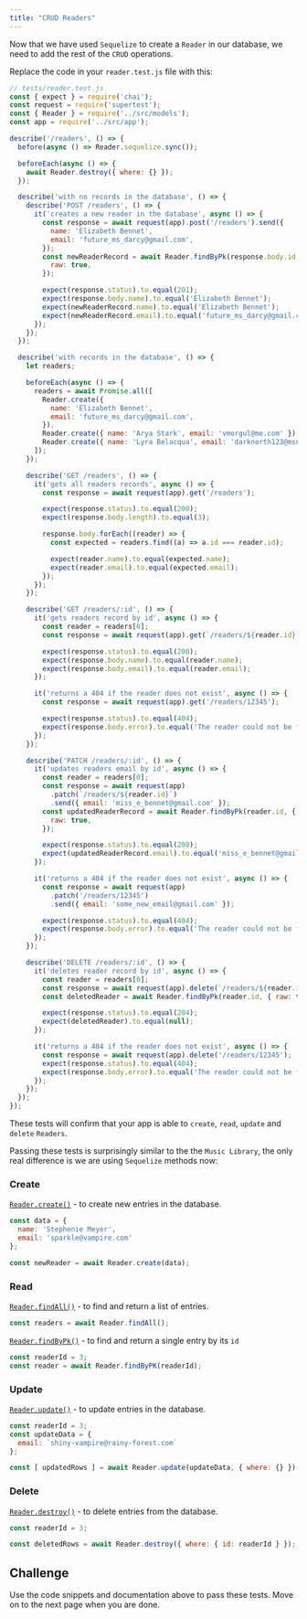 ```yaml
---
title: "CRUD Readers"
---
```


Now that we have used `Sequelize` to create a `Reader` in our database, we need to add the rest of the `CRUD` operations.

Replace the code in your `reader.test.js` file with this:

```js
// tests/reader.test.js
const { expect } = require('chai');
const request = require('supertest');
const { Reader } = require('../src/models');
const app = require('../src/app');

describe('/readers', () => {
  before(async () => Reader.sequelize.sync());

  beforeEach(async () => {
    await Reader.destroy({ where: {} });
  });

  describe('with no records in the database', () => {
    describe('POST /readers', () => {
      it('creates a new reader in the database', async () => {
        const response = await request(app).post('/readers').send({
          name: 'Elizabeth Bennet',
          email: 'future_ms_darcy@gmail.com',
        });
        const newReaderRecord = await Reader.findByPk(response.body.id, {
          raw: true,
        });

        expect(response.status).to.equal(201);
        expect(response.body.name).to.equal('Elizabeth Bennet');
        expect(newReaderRecord.name).to.equal('Elizabeth Bennet');
        expect(newReaderRecord.email).to.equal('future_ms_darcy@gmail.com');
      });
    });
  });

  describe('with records in the database', () => {
    let readers;

    beforeEach(async () => {
      readers = await Promise.all([
        Reader.create({
          name: 'Elizabeth Bennet',
          email: 'future_ms_darcy@gmail.com',
        }),
        Reader.create({ name: 'Arya Stark', email: 'vmorgul@me.com' }),
        Reader.create({ name: 'Lyra Belacqua', email: 'darknorth123@msn.org' }),
      ]);
    });

    describe('GET /readers', () => {
      it('gets all readers records', async () => {
        const response = await request(app).get('/readers');

        expect(response.status).to.equal(200);
        expect(response.body.length).to.equal(3);

        response.body.forEach((reader) => {
          const expected = readers.find((a) => a.id === reader.id);

          expect(reader.name).to.equal(expected.name);
          expect(reader.email).to.equal(expected.email);
        });
      });
    });

    describe('GET /readers/:id', () => {
      it('gets readers record by id', async () => {
        const reader = readers[0];
        const response = await request(app).get(`/readers/${reader.id}`);

        expect(response.status).to.equal(200);
        expect(response.body.name).to.equal(reader.name);
        expect(response.body.email).to.equal(reader.email);
      });

      it('returns a 404 if the reader does not exist', async () => {
        const response = await request(app).get('/readers/12345');

        expect(response.status).to.equal(404);
        expect(response.body.error).to.equal('The reader could not be found.');
      });
    });

    describe('PATCH /readers/:id', () => {
      it('updates readers email by id', async () => {
        const reader = readers[0];
        const response = await request(app)
          .patch(`/readers/${reader.id}`)
          .send({ email: 'miss_e_bennet@gmail.com' });
        const updatedReaderRecord = await Reader.findByPk(reader.id, {
          raw: true,
        });

        expect(response.status).to.equal(200);
        expect(updatedReaderRecord.email).to.equal('miss_e_bennet@gmail.com');
      });

      it('returns a 404 if the reader does not exist', async () => {
        const response = await request(app)
          .patch('/readers/12345')
          .send({ email: 'some_new_email@gmail.com' });

        expect(response.status).to.equal(404);
        expect(response.body.error).to.equal('The reader could not be found.');
      });
    });

    describe('DELETE /readers/:id', () => {
      it('deletes reader record by id', async () => {
        const reader = readers[0];
        const response = await request(app).delete(`/readers/${reader.id}`);
        const deletedReader = await Reader.findByPk(reader.id, { raw: true });

        expect(response.status).to.equal(204);
        expect(deletedReader).to.equal(null);
      });

      it('returns a 404 if the reader does not exist', async () => {
        const response = await request(app).delete('/readers/12345');
        expect(response.status).to.equal(404);
        expect(response.body.error).to.equal('The reader could not be found.');
      });
    });
  });
});
```

These tests will confirm that your app is able to `create`, `read`, `update` and `delete` `Readers`.

Passing these tests is surprisingly similar to the the `Music Library`, the only real difference is we are using `Sequelize` methods now:

### Create

[`Reader.create()`](https://sequelize.org/master/class/lib/model.js~Model.html#static-method-create) - to create new entries in the database.

```js
const data = {
  name: 'Stephenie Meyer',
  email: 'sparkle@vampire.com'
};

const newReader = await Reader.create(data);
```

### Read

[`Reader.findAll()`](https://sequelize.org/master/class/lib/model.js~Model.html#static-method-findAll) - to find and return a list of entries.

```js
const readers = await Reader.findAll();
```

[`Reader.findByPk()`](https://sequelize.org/master/class/lib/model.js~Model.html#static-method-findByPk) - to find and return a single entry by its `id`

```js
const readerId = 3;
const reader = await Reader.findByPK(readerId);
```

### Update

[`Reader.update()`](https://sequelize.org/master/class/lib/model.js~Model.html#static-method-update) - to update entries in the database.

```js
const readerId = 3;
const updateData = {
  email: `shiny-vampire@rainy-forest.com`
};

const [ updatedRows ] = await Reader.update(updateData, { where: {} });
```

### Delete

[`Reader.destroy()`](https://sequelize.org/master/class/lib/model.js~Model.html#static-method-destroy) - to delete entries from the database.

```js
const readerId = 3;

const deletedRows = await Reader.destroy({ where: { id: readerId } });
```

## Challenge

Use the code snippets and documentation above to pass these tests. Move on to the next page when you are done.
